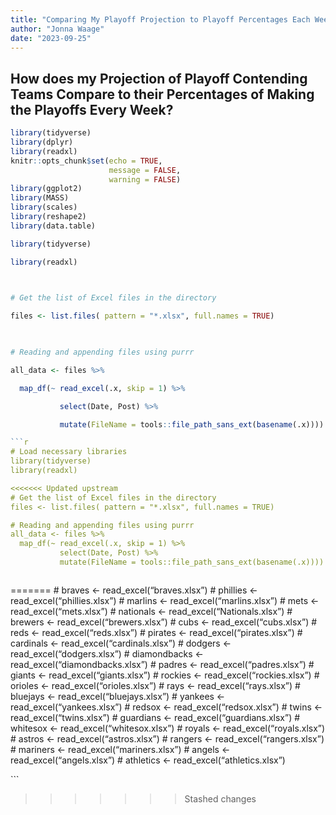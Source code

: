 ```yaml
---
title: "Comparing My Playoff Projection to Playoff Percentages Each Week"
author: "Jonna Waage"
date: "2023-09-25"
---
```


## How does my Projection of Playoff Contending Teams Compare to their Percentages of Making the Playoffs Every Week?

```r
library(tidyverse)
library(dplyr)
library(readxl)
knitr::opts_chunk$set(echo = TRUE,
                      message = FALSE,
                      warning = FALSE)
library(ggplot2)
library(MASS)
library(scales)
library(reshape2)
library(data.table)
```

```r
library(tidyverse)

library(readxl)

 

# Get the list of Excel files in the directory

files <- list.files( pattern = "*.xlsx", full.names = TRUE)

 

# Reading and appending files using purrr

all_data <- files %>%

  map_df(~ read_excel(.x, skip = 1) %>%

           select(Date, Post) %>%

           mutate(FileName = tools::file_path_sans_ext(basename(.x))))

```r
# Load necessary libraries
library(tidyverse)
library(readxl)

<<<<<<< Updated upstream
# Get the list of Excel files in the directory
files <- list.files( pattern = "*.xlsx", full.names = TRUE)

# Reading and appending files using purrr
all_data <- files %>% 
  map_df(~ read_excel(.x, skip = 1) %>%
           select(Date, Post) %>%
           mutate(FileName = tools::file_path_sans_ext(basename(.x))))



```
=======
# braves <- read_excel("braves.xlsx")
# phillies <- read_excel("phillies.xlsx")
# marlins <- read_excel("marlins.xlsx")
# mets <- read_excel("mets.xlsx")
# nationals <- read_excel("Nationals.xlsx")
# brewers <- read_excel("brewers.xlsx")
# cubs <- read_excel("cubs.xlsx")
# reds <- read_excel("reds.xlsx")
# pirates <- read_excel("pirates.xlsx")
# cardinals <- read_excel("cardinals.xlsx")
# dodgers <- read_excel("dodgers.xlsx")
# diamondbacks <- read_excel("diamondbacks.xlsx")
# padres <- read_excel("padres.xlsx")
# giants <- read_excel("giants.xlsx")
# rockies <- read_excel("rockies.xlsx")
# orioles  <- read_excel("orioles.xlsx")
# rays <- read_excel("rays.xlsx")
# bluejays <- read_excel("bluejays.xlsx")
# yankees <- read_excel("yankees.xlsx")
# redsox <- read_excel("redsox.xlsx")
# twins <- read_excel("twins.xlsx")
# guardians <- read_excel("guardians.xlsx")
# whitesox <- read_excel("whitesox.xlsx")
# royals <- read_excel("royals.xlsx")
# astros <- read_excel("astros.xlsx")
# rangers <- read_excel("rangers.xlsx")
# mariners <- read_excel("mariners.xlsx")
# angels <- read_excel("angels.xlsx")
# athletics <- read_excel("athletics.xlsx")

```

>>>>>>> Stashed changes
